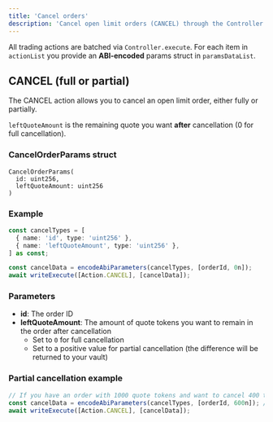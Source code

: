 ```yaml
---
title: 'Cancel orders'
description: 'Cancel open limit orders (CANCEL) through the Controller.execute batching API.'
---
```


All trading actions are batched via `Controller.execute`. For each item in `actionList` you provide an **ABI‑encoded** params struct in `paramsDataList`.

## CANCEL (full or partial)

The CANCEL action allows you to cancel an open limit order, either fully or partially.

`leftQuoteAmount` is the remaining quote you want **after** cancellation (0 for full cancellation).

### CancelOrderParams struct

```
CancelOrderParams(
  id: uint256,
  leftQuoteAmount: uint256
)
```

### Example

```ts
const cancelTypes = [
  { name: 'id', type: 'uint256' },
  { name: 'leftQuoteAmount', type: 'uint256' },
] as const;

const cancelData = encodeAbiParameters(cancelTypes, [orderId, 0n]);
await writeExecute([Action.CANCEL], [cancelData]);
```

### Parameters

- **id**: The order ID
- **leftQuoteAmount**: The amount of quote tokens you want to remain in the order after cancellation
  - Set to `0` for full cancellation
  - Set to a positive value for partial cancellation (the difference will be returned to your vault)

### Partial cancellation example

```ts
// If you have an order with 1000 quote tokens and want to cancel 400 tokens:
const cancelData = encodeAbiParameters(cancelTypes, [orderId, 600n]); // Leave 600 tokens
await writeExecute([Action.CANCEL], [cancelData]);
```
